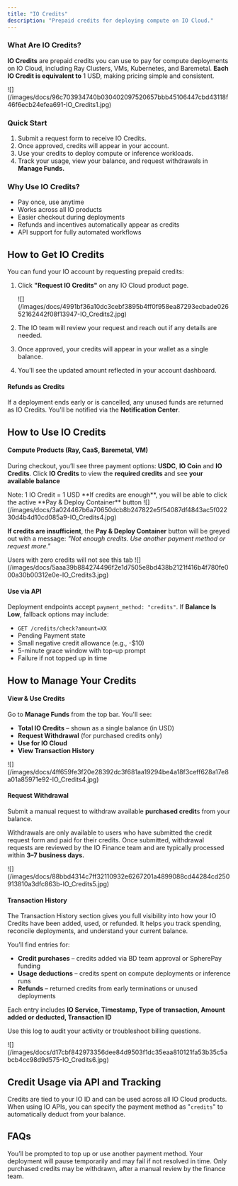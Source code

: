 ```yaml
---
title: "IO Credits"
description: "Prepaid credits for deploying compute on IO Cloud."
---
```


### What Are IO Credits?

**IO Credits** are prepaid credits you can use to pay for compute deployments on IO Cloud, including Ray Clusters, VMs, Kubernetes, and Baremetal. **Each IO Credit is equivalent to** 1 USD, making pricing simple and consistent.

<Frame>
![](/images/docs/96c703934740b030402097520657bbb45106447cbd43118f46f6ecb24efea691-IO_Credits1.jpg)
</Frame>

### Quick Start

1. Submit a request form to receive IO Credits.
2. Once approved, credits will appear in your account.
3. Use your credits to deploy compute or inference workloads.
4. Track your usage, view your balance, and request withdrawals in **Manage Funds.**

### Why Use IO Credits?

* Pay once, use anytime
* Works across all IO products
* Easier checkout during deployments
* Refunds and incentives automatically appear as credits
* API support for fully automated workflows

## How to Get IO Credits

You can fund your IO account by requesting prepaid credits:

1. Click **"Request IO Credits"** on any IO Cloud product page.

   <Frame>
   ![](/images/docs/4991bf36a10dc3cebf3895b4ff0f958ea87293ecbade02652162442f08f13947-IO_Credits2.jpg)
   </Frame>

2. The IO team will review your request and reach out if any details are needed.

3. Once approved, your credits will appear in your wallet as a single balance.

4. You’ll see the updated amount reflected in your account dashboard.

#### Refunds as Credits

If a deployment ends early or is cancelled, any unused funds are returned as IO Credits. You'll be notified via the **Notification Center**.

## How to Use IO Credits

#### Compute Products (Ray, CaaS, Baremetal, VM)

During checkout, you’ll see three payment options: **USDC**, **IO Coin** and **IO Credits**. Click **IO Credits** to view the **required credits** and see **your available balance**

<Info>
Note: 1 IO Credit = 1 USD
</Info>
**If credits are enough**, you will be able to click the active **Pay & Deploy Container** button

<Frame>
![](/images/docs/3a024467b6a70650dcb8b247822e5f54087df4843ac5f02230d4b4d10cd085a9-IO_Credits4.jpg)
</Frame>

**If credits are insufficient**, the **Pay & Deploy Container** button will be greyed out with a message: *"Not enough credits. Use another payment method or request more."*

<Info>
Users with zero credits will not see this tab
</Info>
<Frame>
![](/images/docs/5aaa39b884274496f2e1d7505e8bd438b2121f416b4f780fe000a30b00312e0e-IO_Credits3.jpg)
</Frame>

#### Use via API

Deployment endpoints accept `payment_method: "credits"`. If **Balance Is Low**, fallback options may include:

* `GET /credits/check?amount=XX`
* Pending Payment state
* Small negative credit allowance (e.g., -$10)
* 5-minute grace window with top-up prompt
* Failure if not topped up in time

## How to Manage Your Credits

#### View & Use Credits

Go to **Manage Funds** from the top bar. You'll see:

* **Total IO Credits** – shown as a single balance (in USD)
* **Request Withdrawal** (for purchased credits only)
* **Use for IO Cloud**
* **View Transaction History**

<Frame>
![](/images/docs/4ff659fe3f20e28392dc3f681aa19294be4a18f3ceff628a17e8a01a85971e92-IO_Credits4.jpg)
</Frame>

#### Request Withdrawal

Submit a manual request to withdraw available **purchased credit**s from your balance.

Withdrawals are only available to users who have submitted the credit request form and paid for their credits. Once submitted, withdrawal requests are reviewed by the IO Finance team and are typically processed within **3–7 business days.**

<Frame>
![](/images/docs/88bbd4314c7ff32110932e6267201a4899088cd44284cd250913810a3dfc863b-IO_Credits5.jpg)
</Frame>

#### Transaction History

The Transaction History section gives you full visibility into how your IO Credits have been added, used, or refunded. It helps you track spending, reconcile deployments, and understand your current balance.

You’ll find entries for:

* **Credit purchases** – credits added via BD team approval or SpherePay funding
* **Usage deductions** – credits spent on compute deployments or inference runs
* **Refunds** – returned credits from early terminations or unused deployments

Each entry includes **IO Service, Timestamp, Type of transaction, Amount added or deducted, Transaction ID**

Use this log to audit your activity or troubleshoot billing questions.

<Frame>
![](/images/docs/d17cbf842973356dee84d9503f1dc35eaa810121fa53b35c5abcb4cc98d9d575-IO_Credits6.jpg)
</Frame>

## Credit Usage via API and Tracking

Credits are tied to your IO ID and can be used across all IO Cloud products. When using IO APIs, you can specify the payment method as "`credits`" to automatically deduct from your balance.

## FAQs

<AccordionGroup>
<Accordion title="What happens if I don’t have enough IO Credits?">
You’ll be prompted to top up or use another payment method. Your deployment will pause temporarily and may fail if not resolved in time.
</Accordion>

<Accordion title="Can I convert credits back to USDC?">
Only purchased credits may be withdrawn, after a manual review by the finance team.
</Accordion>
</AccordionGroup>

